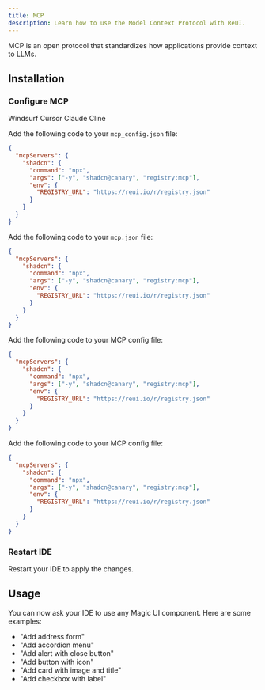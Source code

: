```yaml
---
title: MCP
description: Learn how to use the Model Context Protocol with ReUI.
---
```


MCP is an open protocol that standardizes how applications provide context to LLMs.

## Installation

<Steps>

### Configure MCP

<Tabs defaultValue="windsurf">

<TabsList>
  <TabsTrigger value="windsurf">Windsurf</TabsTrigger>
  <TabsTrigger value="cursor">Cursor</TabsTrigger>
  <TabsTrigger value="claude">Claude</TabsTrigger>
  <TabsTrigger value="cline">Cline</TabsTrigger>
</TabsList>

<TabsContent value="windsurf">

Add the following code to your `mcp_config.json` file:

```json
{
  "mcpServers": {
    "shadcn": {
      "command": "npx",
      "args": ["-y", "shadcn@canary", "registry:mcp"],
      "env": {
        "REGISTRY_URL": "https://reui.io/r/registry.json"
      }
    }
  }
}
```

</TabsContent>

<TabsContent value="cursor">

Add the following code to your `mcp.json` file:

```json
{
  "mcpServers": {
    "shadcn": {
      "command": "npx",
      "args": ["-y", "shadcn@canary", "registry:mcp"],
      "env": {
        "REGISTRY_URL": "https://reui.io/r/registry.json"
      }
    }
  }
}
```

</TabsContent>

<TabsContent value="claude">

Add the following code to your MCP config file:

```json
{
  "mcpServers": {
    "shadcn": {
      "command": "npx",
      "args": ["-y", "shadcn@canary", "registry:mcp"],
      "env": {
        "REGISTRY_URL": "https://reui.io/r/registry.json"
      }
    }
  }
}
```

</TabsContent>

<TabsContent value="cline">

Add the following code to your MCP config file:

```json
{
  "mcpServers": {
    "shadcn": {
      "command": "npx",
      "args": ["-y", "shadcn@canary", "registry:mcp"],
      "env": {
        "REGISTRY_URL": "https://reui.io/r/registry.json"
      }
    }
  }
}
```

</TabsContent>

</Tabs>

### Restart IDE

Restart your IDE to apply the changes.

</Steps>

## Usage

You can now ask your IDE to use any Magic UI component. Here are some examples:

- "Add address form"
- "Add accordion menu"
- "Add alert with close button"
- "Add button with icon"
- "Add card with image and title"
- "Add checkbox with label"
